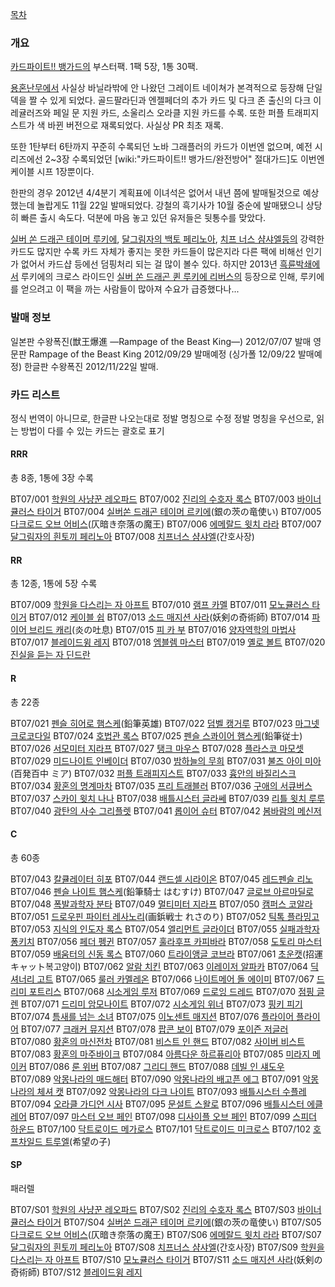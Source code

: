 [[목차]]

=== 개요 ===
[[카드파이트!! 뱅가드]]의 부스터팩. 1팩 5장, 1통 30팩.

[[용혼난무]]에서 사실상 바닐라밖에 안 나왔던 그레이트 네이쳐가 본격적으로 등장해 단일 덱을 짤 수 있게 되었다. 골드팔라딘과 엔젤페더의 추가 카드 및 다크 존 출신의 다크 이레귤러즈와 페일 문 지원 카드, 소울리스 오라클 지원 카드를 수록. 또한 퍼플 트래피지스트가 색 바뀐 버전으로 재록되었다. 사실상 PR 최초 재록.

또한 1탄부터 6탄까지 꾸준히 수록되던 노바 그래플러의 카드가 이번엔 없으며, 예전 시리즈에선 2~3장 수록되었던 [wiki:"카드파이트!! 뱅가드/완전방어" 절대가드]도 이번엔 케이블 시프 1장뿐이다.

한판의 경우 2012년 4/4분기 계획표에 이녀석은 없어서 내년 쯤에 발매될것으로 예상했는데 놀랍게도 11월 22일 발매되었다. 강철의 흑기사가 10월 중순에 발매됐으니 상당히 빠른 출시 속도다. 덕분에 마음 놓고 있던 유저들은 뒷통수를 맞았다.

[[실버 쏜 드래곤 테이머 루키에]], [[달그림자의 백토 페리노아]], [[치프 너스 샴샤엘]]등의 강력한 카드도 많지만 수록 카드 자체가 좋지는 못한 카드들이 많은지라 다른 팩에 비해선 인기가 없어서 카드샵 등에선 덤핑처리 되는 걸 많이 볼수 있다. 하지만 2013년 [[흑륜박쇄]]에서 루키에의 크로스 라이드인 [[실버 쏜 드래곤 퀸 루키에 리버스]]의 등장으로 인해, 루키에를 얻으려고 이 팩을 까는 사람들이 많아져 수요가 급증했다나...

=== 발매 정보 ===
일본판 수왕폭진(獣王爆進 ―Rampage of the Beast King―) 2012/07/07 발매
영문판 Rampage of the Beast King 2012/09/29 발매예정 (싱가폴 12/09/22 발매예정)
한글판 수왕폭진 2012/11/22일 발매.

=== 카드 리스트 ===
정식 번역이 아니므로, 한글판 나오는대로 정발 명칭으로 수정
정발 명칭을 우선으로, 읽는 방법이 다를 수 있는 카드는 괄호로 표기

==== RRR ====
총 8종, 1통에 3장 수록

BT07/001 [[학원의 사냥꾼 레오파드]]
BT07/002 [[진리의 수호자 록스]]
BT07/003 [[바이너큘러스 타이거]]
BT07/004 [[실버쏜 드래곤 테이머 르키에]](銀の茨の竜使い)
BT07/005 [[다크로드 오브 어비스]](仄暗き奈落の魔王)
BT07/006 [[에메랄드 윗치 라라]]
BT07/007 [[달그림자의 흰토끼 페리노아]]
BT07/008 [[치프너스 샴샤엘]](간호사장)

==== RR ====
총 12종, 1통에 5장 수록

BT07/009 [[학원을 다스리는 자 아프트]]
BT07/010 [[램프 카멜]]
BT07/011 [[모노큘러스 타이거]]
BT07/012 [[케이블 쉽]]
BT07/013 [[소드 매지션 사라]](妖剣の奇術師)
BT07/014 [[파이어 브리드 캐리]](炎の吐息)
BT07/015 [[피 카 부]]
BT07/016 [[양자역학의 마법사]]
BT07/017 [[블레이드윙 레지]]
BT07/018 [[엠블렘 마스터]]
BT07/019 [[옐로 볼트]]
BT07/020 [[진실을 듣는 자 딘드란]]

==== R ====
총 22종

BT07/021 [[펜슬 히어로 햄스케]](鉛筆英雄)
BT07/022 [[덤벨 캥거루]]
BT07/023 [[마그넷 크로코다일]]
BT07/024 [[호법관 록스]]
BT07/025 [[펜슬 스콰이어 햄스케]](鉛筆従士)
BT07/026 [[서모미터 지라프]]
BT07/027 [[탱크 마우스]]
BT07/028 [[플라스코 마모셋]]
BT07/029 [[미드나이트 인베이더]]
BT07/030 [[밤하늘의 무희]]
BT07/031 [[불즈 아이 미아]](百発百中 ミア)
BT07/032 [[퍼플 트래피지스트]]
BT07/033 [[흉안의 바질리스크]]
BT07/034 [[황혼의 명계마차]]
BT07/035 [[프리 트래블러]]
BT07/036 [[구애의 서큐버스]]
BT07/037 [[스카이 윗치 나나]]
BT07/038 [[배틀시스터 글라쎄]]
BT07/039 [[리틀 윗치 루루]]
BT07/040 [[광탄의 사수 그리플렛]]
BT07/041 [[롭이어 슈터]]
BT07/042 [[봄바람의 메신저]]

==== C ====
총 60종

BT07/043 [[칼큘레이터 히포]]
BT07/044 [[랜드셀 시라이온]]
BT07/045 [[레드펜슬 리노]]
BT07/046 [[펜슬 나이트 햄스케]](鉛筆騎士 はむすけ)
BT07/047 [[글로브 아르마딜로]]
BT07/048 [[폭발과학자 분타]]
BT07/049 [[멀티미터 지라프]]
BT07/050 [[캠퍼스 코알라]]
BT07/051 [[드로우핀 파이터 레사노리]](画鋲戦士 れさのり)
BT07/052 [[틱톡 플라밍고]]
BT07/053 [[지식의 인도자 록스]]
BT07/054 [[엘리먼트 글라이더]]
BT07/055 [[실패과학자 퐁키치]]
BT07/056 [[페더 펭귄]]
BT07/057 [[훌라후프 카피바라]]
BT07/058 [[도토리 마스터]]
BT07/059 [[배움터의 신동 록스]]
BT07/060 [[트라이앵글 코브라]]
BT07/061 [[초운캣]](招運キャット복고양이)
BT07/062 [[알람 치킨]]
BT07/063 [[이레이저 알파카]]
BT07/064 [[딕셔너리 고트]]
BT07/065 [[룰러 카멜레온]]
BT07/066 [[나이트메어 돌 에이미]]
BT07/067 [[드리미 포트리스]]
BT07/068 [[시소게임 루저]]
BT07/069 [[드로잉 드레드]]
BT07/070 [[점핑 글렌]]
BT07/071 [[드리미 암모나이트]]
BT07/072 [[시소게임 위너]]
BT07/073 [[핑키 피기]]
BT07/074 [[틈새를 넘는 소녀]]
BT07/075 [[이노센트 매지션]]
BT07/076 [[플라이어 플라이어]]
BT07/077 [[크래커 뮤지션]]
BT07/078 [[팝콘 보이]]
BT07/079 [[포이즌 저글러]]
BT07/080 [[황혼의 마신전차]]
BT07/081 [[비스트 인 핸드]]
BT07/082 [[사이버 비스트]]
BT07/083 [[황혼의 마주바이크]]
BT07/084 [[아름다운 하르퓨리아]]
BT07/085 [[미라지 메이커]]
BT07/086 [[룬 위버]]
BT07/087 [[그리디 핸드]]
BT07/088 [[데빌 인 섀도우]]
BT07/089 [[악몽나라의 매드해터]]
BT07/090 [[악몽나라의 배고픈 에그]]
BT07/091 [[악몽나라의 체셔 캣]]
BT07/092 [[악몽나라의 다크 나이트]]
BT07/093 [[배틀시스터 수플레]]
BT07/094 [[오라클 가디언 시사]]
BT07/095 [[문설트 스왈로]]
BT07/096 [[배틀시스터 에클레어]]
BT07/097 [[마스터 오브 페인]]
BT07/098 [[디사이플 오브 페인]]
BT07/099 [[스피더 하운드]]
BT07/100 [[닥트로이드 메가로스]]
BT07/101 [[닥트로이드 미크로스]]
BT07/102 [[호프차일드 트루엘]](希望の子)

==== SP ====
패러렐

BT07/S01 [[학원의 사냥꾼 레오파드]]
BT07/S02 [[진리의 수호자 록스]]
BT07/S03 [[바이너큘러스 타이거]]
BT07/S04 [[실버쏜 드래곤 테이머 르키에]](銀の茨の竜使い)
BT07/S05 [[다크로드 오브 어비스]](仄暗き奈落の魔王)
BT07/S06 [[에메랄드 윗치 라라]]
BT07/S07 [[달그림자의 흰토끼 페리노아]]
BT07/S08 [[치프너스 샴샤엘]](간호사장)
BT07/S09 [[학원을 다스리는 자 아프트]]
BT07/S10 [[모노큘러스 타이거]]
BT07/S11 [[소드 매지션 사라]](妖剣の奇術師)
BT07/S12 [[블레이드윙 레지]]
